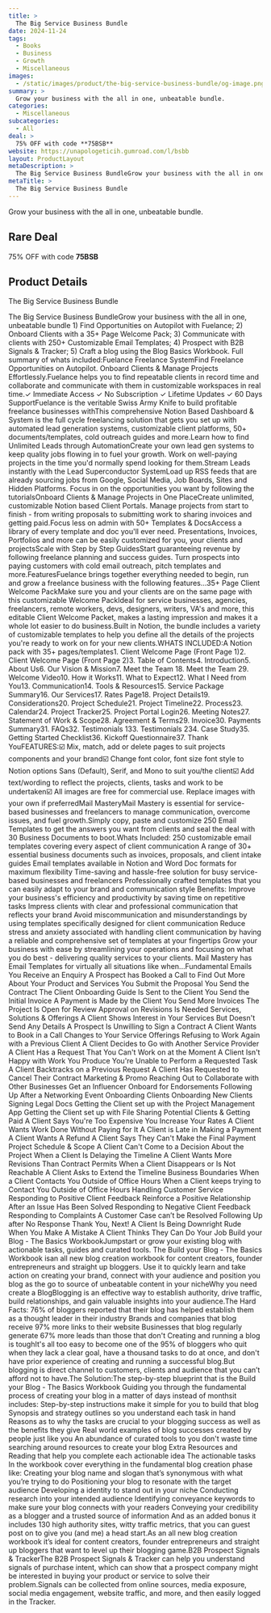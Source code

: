 ```yaml
---
title: >
  The Big Service Business Bundle
date: 2024-11-24
tags:
  - Books
  - Business
  - Growth
  - Miscellaneous
images:
  - /static/images/product/the-big-service-business-bundle/og-image.png
summary: >
  Grow your business with the all in one, unbeatable bundle.
categories:
  - Miscellaneous
subcategories:
  - All
deal: >
  75% OFF with code **75BSB**
website: https://unapologeticih.gumroad.com/l/bsbb
layout: ProductLayout
metaDescription: >
  The Big Service Business BundleGrow your business with the all in one, unbeatable bundle 1) Find Opportunities on Autopilot with Fuelance; 2) Onboard Clients with a 35+ Page Welcome Pack; 3) Communicate with clients with 250+ Customizable Email Templates; 4) Prospect with B2B Signals &amp; Tracker; 5) Craft a blog using the Blog Basics Workbook. Full summary of whats included:Fuelance Freelance SystemFind Freelance Opportunities on Autopilot. Onboard Clients &amp; Manage Projects Effortlessly.Fuelance helps you to find repeatable clients in record time and collaborate and communicate with them in customizable workspaces in real time.✓ Immediate Access ✓ No Subscription ✓ Lifetime Updates ✓ 60 Days SupportFuelance is the veritable Swiss Army Knife to build profitable freelance businesses withThis comprehensive Notion Based Dashboard &amp; System is the full cycle freelancing solution that gets you set up with automated lead generation systems, customizable client platforms, 50+ documents/templates, cold outreach guides and more.Learn how to find Unlimited Leads through AutomationCreate your own lead gen systems to keep quality jobs flowing in to fuel your growth. Work on well-paying projects in the time you'd normally spend looking for them.Stream Leads instantly with the Lead Superconductor SystemLoad up RSS feeds that are already sourcing jobs from Google, Social Media, Job Boards, Sites and Hidden Platforms. Focus in on the opportunities you want by following the tutorialsOnboard Clients &amp; Manage Projects in One PlaceCreate unlimited, customizable Notion based Client Portals. Manage projects from start to finish - from writing proposals to submitting work to sharing invoices and getting paid.Focus less on admin with 50+ Templates &amp; DocsAccess a library of every template and doc you'll ever need. Presentations, Invoices, Portfolios and more can be easily customized for you, your clients and projectsScale with Step by Step GuidesStart guaranteeing revenue by following freelance planning and success guides. Turn prospects into paying customers with cold email outreach, pitch templates and more.FeaturesFuelance brings together everything needed to begin, run and grow a freelance business with the following features...35+ Page Client Welcome PackMake sure you and your clients are on the same page with this customizable Welcome PackIdeal for service businesses, agencies, freelancers, remote workers, devs, designers, writers, VA's and more, this editable Client Welcome Packet, makes a lasting impression and makes it a whole lot easier to do business.Built in Notion, the bundle includes a variety of customizable templates to help you define all the details of the projects you're ready to work on for your new clients.WHATS INCLUDED:A Notion pack with 35+ pages/templates1. Client Welcome Page (Front Page 1)2. Client Welcome Page (Front Page 2)3. Table of Contents4. Introduction5. About Us6. Our Vision &amp; Mission7. Meet the Team 18. Meet the Team 29. Welcome Video10. How it Works11. What to Expect12. What I Need from You13. Communication14. Tools &amp; Resources15. Service Package Summary16. Our Services17. Rates Page18. Project Details19. Considerations20. Project Schedule21. Project Timeline22. Process23. Calendar24. Project Tracker25. Project Portal Login26. Meeting Notes27. Statement of Work &amp; Scope28. Agreement &amp; Terms29. Invoice30. Payments Summary31. FAQs32. Testimonials 133. Testimonials 234. Case Study35. Getting Started Checklist36. Kickoff Questionnaire37. Thank YouFEATURES:☑️ Mix, match, add or delete pages to suit projects components and your brand☑️ Change font color, font size font style to Notion options Sans (Default), Serif, and Mono to suit you/the client☑️ Add text/wording to reflect the projects, clients, tasks and work to be undertaken☑️ All images are free for commercial use. Replace images with your own if preferredMail MasteryMail Mastery is essential for service-based businesses and freelancers to manage communication, overcome issues, and fuel growth.Simply copy, paste and customize 250 Email Templates to get the answers you want from clients and seal the deal with 30 Business Documents to boot.Whats Included: 250 customizable email templates covering every aspect of client communication A range of 30+ essential business documents such as invoices, proposals, and client intake guides Email templates available in Notion and Word Doc formats for maximum flexibility Time-saving and hassle-free solution for busy service-based businesses and freelancers Professionally crafted templates that you can easily adapt to your brand and communication style Benefits: Improve your business's efficiency and productivity by saving time on repetitive tasks Impress clients with clear and professional communication that reflects your brand Avoid miscommunication and misunderstandings by using templates specifically designed for client communication Reduce stress and anxiety associated with handling client communication by having a reliable and comprehensive set of templates at your fingertips Grow your business with ease by streamlining your operations and focusing on what you do best - delivering quality services to your clients. Mail Mastery has Email Templates for virtually all situations like when...Fundamental Emails You Receive an Enquiry A Prospect has Booked a Call to Find Out More About Your Product and Services You Submit the Proposal You Send the Contract The Client Onboarding Guide Is Sent to the Client You Send the Initial Invoice A Payment is Made by the Client You Send More Invoices The Project Is Open for Review Approval on Revisions Is Needed Services, Solutions &amp; Offerings A Client Shows Interest in Your Services But Doesn't Send Any Details A Prospect Is Unwilling to Sign a Contract A Client Wants to Book in a Call Changes to Your Service Offerings Refusing to Work Again with a Previous Client A Client Decides to Go with Another Service Provider A Client Has a Request That You Can't Work on at the Moment A Client Isn't Happy with Work You Produce You're Unable to Perform a Requested Task A Client Backtracks on a Previous Request A Client Has Requested to Cancel Their Contract Marketing &amp; Promo Reaching Out to Collaborate with Other Businesses Get an Influencer Onboard for Endorsements Following Up After a Networking Event Onboarding Clients Onboarding New Clients Signing Legal Docs Getting the Client set up with the Project Management App Getting the Client set up with File Sharing Potential Clients &amp; Getting Paid A Client Says You're Too Expensive You Increase Your Rates A Client Wants Work Done Without Paying for It A Client is Late in Making a Payment A Client Wants A Refund A Client Says They Can't Make the Final Payment Project Schedule &amp; Scope A Client Can't Come to a Decision About the Project When a Client Is Delaying the Timeline A Client Wants More Revisions Than Contract Permits When a Client Disappears or Is Not Reachable A Client Asks to Extend the Timeline Business Boundaries When a Client Contacts You Outside of Office Hours When a Client keeps trying to Contact You Outside of Office Hours Handling Customer Service Responding to Positive Client Feedback Reinforce a Positive Relationship After an Issue Has Been Solved Responding to Negative Client Feedback Responding to Complaints A Customer Case can’t be Resolved Following Up after No Response Thank You, Next! A Client Is Being Downright Rude When You Make A Mistake A Client Thinks They Can Do Your Job Build your Blog - The Basics WorkbookJumpstart or grow your existing blog with actionable tasks, guides and curated tools. The Build your Blog - The Basics Workbook isan all new blog creation workbook for content creators, founder entrepreneurs and straight up bloggers. Use it to quickly learn and take action on creating your brand, connect with your audience and position you blog as the go to source of unbeatable content in your nicheWhy you need create a BlogBlogging is an effective way to establish authority, drive traffic, build relationships, and gain valuable insights into your audience.The Hard Facts: 76% of bloggers reported that their blog has helped establish them as a thought leader in their industry Brands and companies that blog receive 97% more links to their website Businesses that blog regularly generate 67% more leads than those that don't Creating and running a blog is toughIt's all too easy to become one of the 95% of bloggers who quit when they lack a clear goal, have a thousand tasks to do at once, and don't have prior experience of creating and running a successful blog.But blogging is direct channel to customers, clients and audience that you can’t afford not to have.The Solution:The step-by-step blueprint that is the Build your Blog - The Basics Workbook Guiding you through the fundamental process of creating your blog in a matter of days instead of monthsit includes: Step-by-step instructions make it simple for you to build that blog Synopsis and strategy outlines so you understand each task in hand Reasons as to why the tasks are crucial to your blogging success as well as the benefits they give Real world examples of blog successes created by people just like you An abundance of curated tools to you don't waste time searching around resources to create your blog Extra Resources and Reading that help you complete each actionable idea The actionable tasks In the workbook cover everything in the fundamental blog creation phase like: Creating your blog name and slogan that’s synonymous with what you’re trying to do Positioning your blog to resonate with the target audience Developing a identity to stand out in your niche Conducting research into your intended audience Identifying conveyance keywords to make sure your blog connects with your readers Conveying your credibility as a blogger and a trusted source of information And as an added bonus it includes 130 high authority sites, witty traffic metrics, that you can guest post on to give you (and me) a head start.As an all new blog creation workbook it’s ideal for content creators, founder entrepreneurs and straight up bloggers that want to level up their blogging game.B2B Prospect Signals &amp; TrackerThe B2B Prospect Signals &amp; Tracker can help you understand signals of purchase intent, which can show that a prospect company might be interested in buying your product or service to solve their problem.Signals can be collected from online sources, media exposure, social media engagement, website traffic, and more, and then easily logged in the Tracker.
metaTitle: >
  The Big Service Business Bundle
---
```

Grow your business with the all in one, unbeatable bundle.

## Rare Deal

75% OFF with code **75BSB**

## Product Details
The Big Service Business Bundle

The Big Service Business BundleGrow your business with the all in one, unbeatable bundle 1) Find Opportunities on Autopilot with Fuelance; 2) Onboard Clients with a 35+ Page Welcome Pack; 3) Communicate with clients with 250+ Customizable Email Templates; 4) Prospect with B2B Signals &amp; Tracker; 5) Craft a blog using the Blog Basics Workbook. Full summary of whats included:Fuelance Freelance SystemFind Freelance Opportunities on Autopilot. Onboard Clients &amp; Manage Projects Effortlessly.Fuelance helps you to find repeatable clients in record time and collaborate and communicate with them in customizable workspaces in real time.✓ Immediate Access ✓ No Subscription ✓ Lifetime Updates ✓ 60 Days SupportFuelance is the veritable Swiss Army Knife to build profitable freelance businesses withThis comprehensive Notion Based Dashboard &amp; System is the full cycle freelancing solution that gets you set up with automated lead generation systems, customizable client platforms, 50+ documents/templates, cold outreach guides and more.Learn how to find Unlimited Leads through AutomationCreate your own lead gen systems to keep quality jobs flowing in to fuel your growth. Work on well-paying projects in the time you'd normally spend looking for them.Stream Leads instantly with the Lead Superconductor SystemLoad up RSS feeds that are already sourcing jobs from Google, Social Media, Job Boards, Sites and Hidden Platforms. Focus in on the opportunities you want by following the tutorialsOnboard Clients &amp; Manage Projects in One PlaceCreate unlimited, customizable Notion based Client Portals. Manage projects from start to finish - from writing proposals to submitting work to sharing invoices and getting paid.Focus less on admin with 50+ Templates &amp; DocsAccess a library of every template and doc you'll ever need. Presentations, Invoices, Portfolios and more can be easily customized for you, your clients and projectsScale with Step by Step GuidesStart guaranteeing revenue by following freelance planning and success guides. Turn prospects into paying customers with cold email outreach, pitch templates and more.FeaturesFuelance brings together everything needed to begin, run and grow a freelance business with the following features...35+ Page Client Welcome PackMake sure you and your clients are on the same page with this customizable Welcome PackIdeal for service businesses, agencies, freelancers, remote workers, devs, designers, writers, VA's and more, this editable Client Welcome Packet, makes a lasting impression and makes it a whole lot easier to do business.Built in Notion, the bundle includes a variety of customizable templates to help you define all the details of the projects you're ready to work on for your new clients.WHATS INCLUDED:A Notion pack with 35+ pages/templates1. Client Welcome Page (Front Page 1)2. Client Welcome Page (Front Page 2)3. Table of Contents4. Introduction5. About Us6. Our Vision &amp; Mission7. Meet the Team 18. Meet the Team 29. Welcome Video10. How it Works11. What to Expect12. What I Need from You13. Communication14. Tools &amp; Resources15. Service Package Summary16. Our Services17. Rates Page18. Project Details19. Considerations20. Project Schedule21. Project Timeline22. Process23. Calendar24. Project Tracker25. Project Portal Login26. Meeting Notes27. Statement of Work &amp; Scope28. Agreement &amp; Terms29. Invoice30. Payments Summary31. FAQs32. Testimonials 133. Testimonials 234. Case Study35. Getting Started Checklist36. Kickoff Questionnaire37. Thank YouFEATURES:☑️ Mix, match, add or delete pages to suit projects components and your brand☑️ Change font color, font size font style to Notion options Sans (Default), Serif, and Mono to suit you/the client☑️ Add text/wording to reflect the projects, clients, tasks and work to be undertaken☑️ All images are free for commercial use. Replace images with your own if preferredMail MasteryMail Mastery is essential for service-based businesses and freelancers to manage communication, overcome issues, and fuel growth.Simply copy, paste and customize 250 Email Templates to get the answers you want from clients and seal the deal with 30 Business Documents to boot.Whats Included: 250 customizable email templates covering every aspect of client communication A range of 30+ essential business documents such as invoices, proposals, and client intake guides Email templates available in Notion and Word Doc formats for maximum flexibility Time-saving and hassle-free solution for busy service-based businesses and freelancers Professionally crafted templates that you can easily adapt to your brand and communication style Benefits: Improve your business's efficiency and productivity by saving time on repetitive tasks Impress clients with clear and professional communication that reflects your brand Avoid miscommunication and misunderstandings by using templates specifically designed for client communication Reduce stress and anxiety associated with handling client communication by having a reliable and comprehensive set of templates at your fingertips Grow your business with ease by streamlining your operations and focusing on what you do best - delivering quality services to your clients. Mail Mastery has Email Templates for virtually all situations like when...Fundamental Emails You Receive an Enquiry A Prospect has Booked a Call to Find Out More About Your Product and Services You Submit the Proposal You Send the Contract The Client Onboarding Guide Is Sent to the Client You Send the Initial Invoice A Payment is Made by the Client You Send More Invoices The Project Is Open for Review Approval on Revisions Is Needed Services, Solutions &amp; Offerings A Client Shows Interest in Your Services But Doesn't Send Any Details A Prospect Is Unwilling to Sign a Contract A Client Wants to Book in a Call Changes to Your Service Offerings Refusing to Work Again with a Previous Client A Client Decides to Go with Another Service Provider A Client Has a Request That You Can't Work on at the Moment A Client Isn't Happy with Work You Produce You're Unable to Perform a Requested Task A Client Backtracks on a Previous Request A Client Has Requested to Cancel Their Contract Marketing &amp; Promo Reaching Out to Collaborate with Other Businesses Get an Influencer Onboard for Endorsements Following Up After a Networking Event Onboarding Clients Onboarding New Clients Signing Legal Docs Getting the Client set up with the Project Management App Getting the Client set up with File Sharing Potential Clients &amp; Getting Paid A Client Says You're Too Expensive You Increase Your Rates A Client Wants Work Done Without Paying for It A Client is Late in Making a Payment A Client Wants A Refund A Client Says They Can't Make the Final Payment Project Schedule &amp; Scope A Client Can't Come to a Decision About the Project When a Client Is Delaying the Timeline A Client Wants More Revisions Than Contract Permits When a Client Disappears or Is Not Reachable A Client Asks to Extend the Timeline Business Boundaries When a Client Contacts You Outside of Office Hours When a Client keeps trying to Contact You Outside of Office Hours Handling Customer Service Responding to Positive Client Feedback Reinforce a Positive Relationship After an Issue Has Been Solved Responding to Negative Client Feedback Responding to Complaints A Customer Case can’t be Resolved Following Up after No Response Thank You, Next! A Client Is Being Downright Rude When You Make A Mistake A Client Thinks They Can Do Your Job Build your Blog - The Basics WorkbookJumpstart or grow your existing blog with actionable tasks, guides and curated tools. The Build your Blog - The Basics Workbook isan all new blog creation workbook for content creators, founder entrepreneurs and straight up bloggers. Use it to quickly learn and take action on creating your brand, connect with your audience and position you blog as the go to source of unbeatable content in your nicheWhy you need create a BlogBlogging is an effective way to establish authority, drive traffic, build relationships, and gain valuable insights into your audience.The Hard Facts: 76% of bloggers reported that their blog has helped establish them as a thought leader in their industry Brands and companies that blog receive 97% more links to their website Businesses that blog regularly generate 67% more leads than those that don't Creating and running a blog is toughIt's all too easy to become one of the 95% of bloggers who quit when they lack a clear goal, have a thousand tasks to do at once, and don't have prior experience of creating and running a successful blog.But blogging is direct channel to customers, clients and audience that you can’t afford not to have.The Solution:The step-by-step blueprint that is the Build your Blog - The Basics Workbook Guiding you through the fundamental process of creating your blog in a matter of days instead of monthsit includes: Step-by-step instructions make it simple for you to build that blog Synopsis and strategy outlines so you understand each task in hand Reasons as to why the tasks are crucial to your blogging success as well as the benefits they give Real world examples of blog successes created by people just like you An abundance of curated tools to you don't waste time searching around resources to create your blog Extra Resources and Reading that help you complete each actionable idea The actionable tasks In the workbook cover everything in the fundamental blog creation phase like: Creating your blog name and slogan that’s synonymous with what you’re trying to do Positioning your blog to resonate with the target audience Developing a identity to stand out in your niche Conducting research into your intended audience Identifying conveyance keywords to make sure your blog connects with your readers Conveying your credibility as a blogger and a trusted source of information And as an added bonus it includes 130 high authority sites, witty traffic metrics, that you can guest post on to give you (and me) a head start.As an all new blog creation workbook it’s ideal for content creators, founder entrepreneurs and straight up bloggers that want to level up their blogging game.B2B Prospect Signals &amp; TrackerThe B2B Prospect Signals &amp; Tracker can help you understand signals of purchase intent, which can show that a prospect company might be interested in buying your product or service to solve their problem.Signals can be collected from online sources, media exposure, social media engagement, website traffic, and more, and then easily logged in the Tracker.
